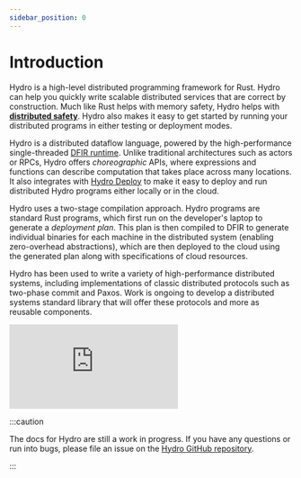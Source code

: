 ```yaml
---
sidebar_position: 0
---
```


# Introduction
Hydro is a high-level distributed programming framework for Rust. Hydro can help you quickly write scalable distributed services that are correct by construction. Much like Rust helps with memory safety, Hydro helps with [**distributed safety**](./correctness). Hydro also makes it easy to get started by running your distributed programs in either testing or deployment modes.

Hydro is a distributed dataflow language, powered by the high-performance single-threaded [DFIR runtime](../dfir/). Unlike traditional architectures such as actors or RPCs, Hydro offers _choreographic_ APIs, where expressions and functions can describe computation that takes place across many locations. It also integrates with [Hydro Deploy](deploy/) to make it easy to deploy and run distributed Hydro programs either locally or in the cloud.

Hydro uses a two-stage compilation approach. Hydro programs are standard Rust programs, which first run on the developer's laptop to generate a _deployment plan_. This plan is then compiled to DFIR to generate individual binaries for each machine in the distributed system (enabling zero-overhead abstractions), which are then deployed to the cloud using the generated plan along with specifications of cloud resources.

Hydro has been used to write a variety of high-performance distributed systems, including implementations of classic distributed protocols such as two-phase commit and Paxos. Work is ongoing to develop a distributed systems standard library that will offer these protocols and more as reusable components.

<iframe
style={{
    display: "block",
    marginLeft: "auto",
    marginRight: "auto",
    marginBottom: "15px",
    width: "100%",
    maxWidth: "560px",
    aspectRatio: "16 / 9"
}}
src="https://www.youtube.com/embed/LdZ94m7anTw?si=5duyR1MjSRRdPJId"
title="YouTube video player"
frameBorder="0"
allow="accelerometer; autoplay; clipboard-write; encrypted-media; gyroscope; picture-in-picture; web-share"
referrerPolicy="strict-origin-when-cross-origin"
allowFullScreen
></iframe>

:::caution

The docs for Hydro are still a work in progress. If you have any questions or run into bugs, please file an issue on the [Hydro GitHub repository](https://github.com/hydro-project/hydro).

:::
